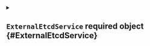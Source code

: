 


<details className="config-field" data-expandable="true">
<summary>

## `ExternalEtcdService` <span className="config-field-required" data-required="true">required</span> <span className="config-field-type">object</span> <span className="config-field-default"></span> <span className="config-field-enum"></span> {#ExternalEtcdService}



</summary>




<details className="config-field" data-expandable="false" open>
<summary>

### `annotations` <span className="config-field-required" data-required="true">required</span> <span className="config-field-type">object</span> <span className="config-field-default"></span> <span className="config-field-enum"></span> {#ExternalEtcdService-annotations}



</summary>



</details>


</details>

